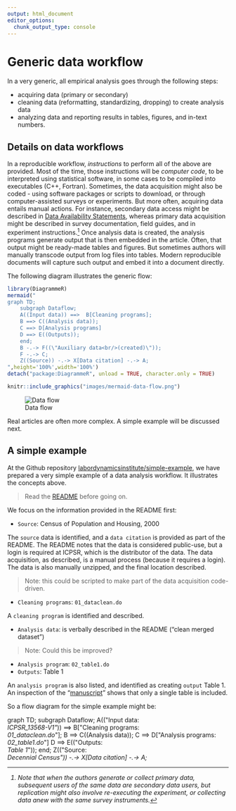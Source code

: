 ```yaml
---
output: html_document
editor_options: 
  chunk_output_type: console
---
```

# Generic data workflow

In a very generic, all empirical analysis goes through the following steps:

- acquiring data (primary or secondary)
- cleaning data (reformatting, standardizing, dropping) to create analysis data
- analyzing data and reporting results in tables, figures, and in-text numbers.

## Details on data workflows {#dataflowdiagram}

In a reproducible workflow, *instructions* to perform all of the above are provided. Most of the time, those instructions will be *computer code*, to be interpreted using statistical software, in some cases to be compiled into executables (C++, Fortran). Sometimes, the data acquisition might also be coded - using software packages or scripts to download, or through computer-assisted surveys or experiments. But more often, acquiring data entails manual actions. For instance, secondary data access might be described in [Data Availability Statements](#dasmaster), whereas primary data acquisition might be described in survey documentation, field guides, and in experiment instructions.^[Note that when the authors generate or collect primary data, subsequent users of the same data are secondary data users, but replication might also involve re-executing the experiment, or collecting data anew with the same survey instruments.] Once analysis data is created, the analysis programs generate output that is then embedded in the article. Often, that output might be ready-made tables and figures. But sometimes authors will manually transcode output from log files into tables. Modern reproducible documents will capture such output and embed it into a document directly. 

The following diagram illustrates the generic flow:

```r
library(DiagrammeR)
mermaid("
graph TD;
    subgraph Dataflow;
    A((Input data)) ==>  B[Cleaning programs];
    B ==> C((Analysis data));
    C ==> D[Analysis programs]
    D ==> E((Outputs));
    end;
    B -.-> F((\"Auxiliary data<br/>(created)\"));
    F -.-> C;
    Z((Source)) -.-> X[Data citation] -.-> A;
",height='100%',width='100%')
detach("package:DiagrammeR", unload = TRUE, character.only = TRUE)
```
```r
knitr::include_graphics("images/mermaid-data-flow.png")
```

![Data flow](images/mermaid-data-flow.png)

Real articles are often more complex. A simple example will be discussed next.

## A simple example

At the Github repository [labordynamicsinstitute/simple-example](https://github.com/labordynamicsinstitute/simple-example), we have prepared a very simple example of a data analysis workflow. It illustrates the concepts above.

> Read the [README](https://github.com/labordynamicsinstitute/simple-example/blob/master/README.md) before going on.


We focus on the information provided in the README first:

- `Source`: Census of Population and Housing, 2000

The `source` data is identified, and a `data citation` is provided as part of the README. The README notes that the data is considered public-use, but a login is required at ICPSR, which is the distributor of the data. The data acquisition, as described, is a manual process (because it requires a login). The data is also manually unzipped, and the final location described.

> Note: this could be scripted to make part of the data acquisition code-driven.

- `Cleaning programs`: `01_dataclean.do`

A `cleaning program` is identified and described.

- `Analysis data`: is verbally described in the README ("clean merged dataset")

> Note: Could this be improved?

- `Analysis program`: `02_table1.do`
- `Outputs`: Table 1

An `analysis program` is also listed, and identified as creating `output` Table 1. An inspection of the "[manuscript](https://github.com/labordynamicsinstitute/simple-example/blob/master/text/simple-paper.pdf)" shows that only a single table is included.

So a flow diagram for the simple example might be:

```{=html}
<div class="mermaid">
graph TD;
    subgraph Dataflow;
    A(("Input data:<br/><i>ICPSR_13568-V1"</i>)) ==>  B["Cleaning programs:<br/><i>01_dataclean.do</i>"];
    B ==> C((Analysis data));
    C ==> D["Analysis programs:<br/><i>02_table1.do</i>"]
    D ==> E(("Outputs:<br/><i>Table 1</i>"));
    end;
    Z(("Source:<br/><i>Decennial Census")) -.-> X[Data citation] -.-> A;

</div>
```
<!-- The figure above does not appear -->